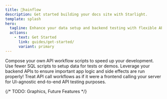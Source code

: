 ```yaml
---
title: 🌊hainflow
description: Get started building your docs site with Starlight.
template: splash
hero:
  tagline: Enhance your data setup and backend testing with flexible API call workflows.
  actions:
    - text: Get Started
      link: guides/get-started/
      variant: primary
---
```



<CardGrid stagger>
  <Card title="Empower your development" icon="rocket">
    Compose your own API workflow scripts to speed up your development.
  </Card>
  <Card title="Setup your test data" icon="add-document">
    Use fewer SQL scripts to setup data for tests or demos.
    Leverage your backend APIs to ensure important app logic
    and side effects are run properly!
  </Card>
  <Card title="Simulate your frontend" icon="add-document">
    Treat API call workflows as if it were a frontend calling
    your server for UI-agnostic end-to-end API testing purposes.
  </Card>
</CardGrid>

{/* TODO: Graphics, Future Features */}
<Footer />
